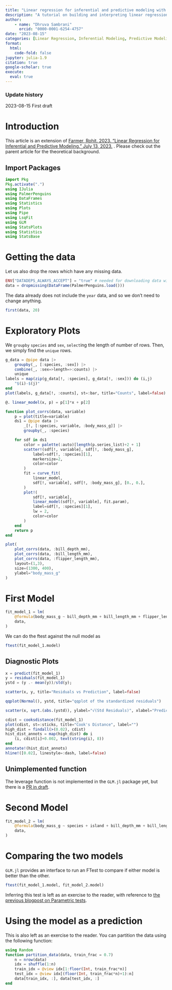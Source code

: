 ```yaml
---
title: "Linear regression for inferential and predictive modeling with examples in Julia"
description: "A tutorial on building and interpreting linear regression models for inferential and predictive modeling with examples in Julia."
author: 
    - name: "Dhruva Sambrani"
      orcid: "0000-0001-6254-4757"
date: "2023-08-15"
categories: [Linear Regression, Inferential Modeling, Predictive Modeling, Julia]
format:
  html:
    code-fold: false
jupyter: julia-1.9
citation: true
google-scholar: true
execute: 
  eval: true
---
```


::: {.callout-note collapse="true"}
### Update history

2023-08-15 First draft
:::

# Introduction

This article is an extension of [Farmer, Rohit. 2023. "Linear Regression for Inferential and Predictive Modeling." July 13, 2023.](https://www.dataalltheway.com/posts/013-linear-regression) . Please check out the parent article for the theoretical background.

## Import Packages

```julia
import Pkg
Pkg.activate(".")
using IJulia
using PalmerPenguins 
using DataFrames
using Statistics
using Plots
using Pipe
using LsqFit
using GLM
using StatsPlots
using Statistics
using StatsBase
```

# Getting the data

Let us also drop the rows which have any missing data.

```julia
ENV["DATADEPS_ALWAYS_ACCEPT"] = "true" # needed for downloading data without confirmation
data = dropmissing(DataFrame(PalmerPenguins.load()))
```

The data already does not include the `year` data, and so we don't need to change anything.

```julia
first(data, 20)
```

# Exploratory Plots

We `groupby` `species` and `sex`, `select`ing the length of number of rows. Then, we simply find the `unique` rows.

```julia
g_data = @pipe data |>
	groupby(_, [:species, :sex]) |>
	combine(_, :sex=>length=>:counts) |>
	unique
labels = map(zip(g_data[!, :species], g_data[!, :sex])) do (i,j)
    "$(i)-$(j)"
end
plot(labels, g_data[!, :counts], st=:bar, title="Counts", label=false)
```

```julia
@. linear_model(x, p) = p[1]*x + p[2]
```

```julia
function plot_corrs(data, variable)
	p = plot(title=variable)
	ds1 = @pipe data |>
		_[!, [:species, variable, :body_mass_g]] |>
		groupby(_, :species)

	for sdf in ds1
		color = palette(:auto)[length(p.series_list)÷2 + 1]
		scatter!(sdf[!, variable], sdf[!, :body_mass_g],
			label=sdf[!, :species][1],
			markersize=2,
			color=color
		)
		fit = curve_fit(
			linear_model,
			sdf[!, variable], sdf[!, :body_mass_g], [0., 0.],
		)
		plot!(
			sdf[!, variable],
			linear_model(sdf[!, variable], fit.param),
			label=sdf[!, :species][1],
			lw = 2,
			color=color
		)
	end
	return p
end
```

```julia
plot(
	plot_corrs(data, :bill_depth_mm),
	plot_corrs(data, :bill_length_mm),
	plot_corrs(data, :flipper_length_mm),
	layout=(1,3),
	size=(1300, 400),
	ylabel="body_mass_g"
)
```

# First Model

```julia
fit_model_1 = lm(
	@formula(body_mass_g ~ bill_depth_mm + bill_length_mm + flipper_length_mm + sex),
	data,
)
```

We can do the ftest against the null model as

```julia
ftest(fit_model_1.model)
```

## Diagnostic Plots

```julia
x = predict(fit_model_1)
y = residuals(fit_model_1)
ystd = (y .- mean(y))/std(y);
```

```julia
scatter(x, y, title="Residuals vs Prediction", label=false)
```

```julia
qqplot(Normal(), ystd, title="qqplot of the standardized residuals")
```

```julia
scatter(x, sqrt.(abs.(ystd)), ylabel="√(Std Residuals)", xlabel="Prediction", label=false)
```

```julia
cdist = cooksdistance(fit_model_1)
plot(cdist, st=:sticks, title="Cook's Distance", label="")
high_dist = findall(>(0.02), cdist)
hist_dist_annots = map(high_dist) do i
	(i, cdist[i]+0.002, text(string(i), 8))
end
annotate!(hist_dist_annots)
hline!([0.02], linestyle=:dash, label=false)
```

::: callout-caution
## Unimplemented function

The leverage function is not implemented in the `GLM.jl` package yet, but there is a [PR in draft](https://github.com/JuliaStats/GLM.jl/pull/510).
:::

# Second Model

```julia
fit_model_2 = lm(
	@formula(body_mass_g ~ species + island + bill_depth_mm + bill_length_mm + flipper_length_mm + sex),
	data,
)
```

# Comparing the two models

`GLM.jl` provides an interface to run an FTest to compare if either model is better than the other.

```julia
ftest(fit_model_1.model, fit_model_2.model)
```

Inferring this test is left as an exercise to the reader, with reference to [the previous blogpost on Parametric tests](https://dataalltheway.com/posts/010-parametric-hypothesis-tests-r/#sec-f-test).

# Using the model as a prediction

This is also left as an exercise to the reader. You can partition the data using the following function:

```julia
using Random
function partition_data(data, train_frac = 0.7)
    n = nrow(data)
    idx = shuffle(1:n)
    train_idx = @view idx[1:floor(Int, train_frac*n)]
    test_idx = @view idx[(floor(Int, train_frac*n)+1):n]
    data[train_idx, :], data[test_idx, :]
end
```
